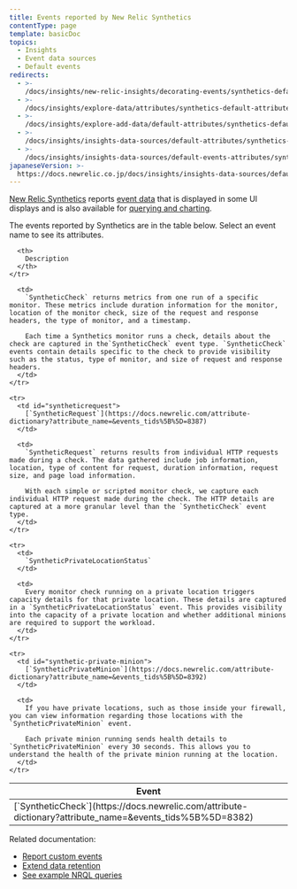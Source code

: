 ```yaml
---
title: Events reported by New Relic Synthetics
contentType: page
template: basicDoc
topics:
  - Insights
  - Event data sources
  - Default events
redirects:
  - >-
    /docs/insights/new-relic-insights/decorating-events/synthetics-default-attributes-insights/
  - >-
    /docs/insights/explore-data/attributes/synthetics-default-attributes-insights/
  - >-
    /docs/insights/explore-add-data/default-attributes/synthetics-default-attributes-insights/
  - >-
    /docs/insights/insights-data-sources/default-attributes/synthetics-default-attributes-insights/
  - >-
    /docs/insights/insights-data-sources/default-events-attributes/synthetics-default-events-attributes-insights/
japaneseVersion: >-
  https://docs.newrelic.co.jp/docs/insights/insights-data-sources/default-data/synthetics-default-events-insights
---
```


[New Relic Synthetics](/docs/synthetics/new-relic-synthetics/getting-started/introduction-new-relic-synthetics) reports [event data](https://docs.newrelic.com/docs/using-new-relic/data/understand-data/new-relic-data-types#event-data) that is displayed in some UI displays and is also available for [querying and charting](https://docs.newrelic.com/docs/using-new-relic/data/understand-data/query-new-relic-data).

The events reported by Synthetics are in the table below. Select an event name to see its attributes.

<Table>
  <thead>
    <tr>
      <th style={{ width: "300px" }}>
        Event
      </th>

      <th>
        Description
      </th>
    </tr>
  </thead>

  <tbody>
    <tr>
      <td id="syntheticcheck-error">
        [`SyntheticCheck`](https://docs.newrelic.com/attribute-dictionary?attribute_name=&events_tids%5B%5D=8382)
      </td>

      <td>
        `SyntheticCheck` returns metrics from one run of a specific monitor. These metrics include duration information for the monitor, location of the monitor check, size of the request and response headers, the type of monitor, and a timestamp.

        Each time a Synthetics monitor runs a check, details about the check are captured in the`SyntheticCheck` event type. `SyntheticCheck` events contain details specific to the check to provide visibility such as the status, type of monitor, and size of request and response headers.
      </td>
    </tr>

    <tr>
      <td id="syntheticrequest">
        [`SyntheticRequest`](https://docs.newrelic.com/attribute-dictionary?attribute_name=&events_tids%5B%5D=8387)
      </td>

      <td>
        `SyntheticRequest` returns results from individual HTTP requests made during a check. The data gathered include job information, location, type of content for request, duration information, request size, and page load information.

        With each simple or scripted monitor check, we capture each individual HTTP request made during the check. The HTTP details are captured at a more granular level than the `SyntheticCheck` event type.
      </td>
    </tr>

    <tr>
      <td>
        `SyntheticPrivateLocationStatus`
      </td>

      <td>
        Every monitor check running on a private location triggers capacity details for that private location. These details are captured in a `SyntheticPrivateLocationStatus` event. This provides visibility into the capacity of a private location and whether additional minions are required to support the workload.
      </td>
    </tr>

    <tr>
      <td id="synthetic-private-minion">
        [`SyntheticPrivateMinion`](https://docs.newrelic.com/attribute-dictionary?attribute_name=&events_tids%5B%5D=8392)
      </td>

      <td>
        If you have private locations, such as those inside your firewall, you can view information regarding those locations with the `SyntheticPrivateMinion` event.

        Each private minion running sends health details to `SyntheticPrivateMinion` every 30 seconds. This allows you to understand the health of the private minion running at the location.
      </td>
    </tr>
  </tbody>
</Table>

Related documentation:

* [Report custom events](https://docs.newrelic.com/docs/insights/insights-data-sources/custom-data/report-custom-event-data)
* [Extend data retention](https://docs.newrelic.com/docs/insights/use-insights-ui/manage-account-data/extend-event-data-retention)
* [See example NRQL queries](https://docs.newrelic.com/docs/query-data/nrql-new-relic-query-language/nrql-query-tutorials)
